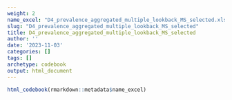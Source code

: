 ```yaml
---
weight: 2
name_excel: "D4_prevalence_aggregated_multiple_lookback_MS_selected.xlsx"
slug: "D4_prevalence_aggregated_multiple_lookback_MS_selected"
title: D4_prevalence_aggregated_multiple_lookback_MS_selected
author: ''
date: '2023-11-03'
categories: []
tags: []
archetype: codebook
output: html_document
---
```


```r
html_codebook(rmarkdown::metadata$name_excel)
```
